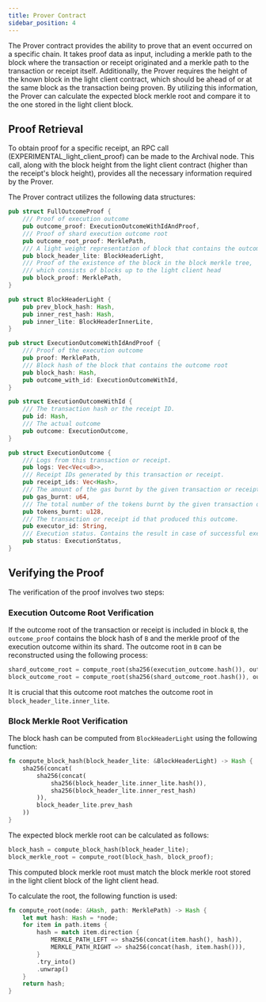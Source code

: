 ```yaml
---
title: Prover Contract
sidebar_position: 4
---
```


The Prover contract provides the ability to prove that an event occurred on a specific chain. It takes proof data as input, including a merkle path to the block where the transaction or receipt originated and a merkle path to the transaction or receipt itself. Additionally, the Prover requires the height of the known block in the light client contract, which should be ahead of or at the same block as the transaction being proven. By utilizing this information, the Prover can calculate the expected block merkle root and compare it to the one stored in the light client block.

## Proof Retrieval
To obtain proof for a specific receipt, an RPC call (EXPERIMENTAL_light_client_proof) can be made to the Archival node. This call, along with the block height from the light client contract (higher than the receipt's block height), provides all the necessary information required by the Prover.

The Prover contract utilizes the following data structures:



```rust
pub struct FullOutcomeProof {
    /// Proof of execution outcome
    pub outcome_proof: ExecutionOutcomeWithIdAndProof,
    /// Proof of shard execution outcome root
    pub outcome_root_proof: MerklePath,
    /// A light weight representation of block that contains the outcome root
    pub block_header_lite: BlockHeaderLight,
    /// Proof of the existence of the block in the block merkle tree,
    /// which consists of blocks up to the light client head
    pub block_proof: MerklePath,
}
```

```rust
pub struct BlockHeaderLight {
    pub prev_block_hash: Hash,
    pub inner_rest_hash: Hash,
    pub inner_lite: BlockHeaderInnerLite,
}
```


```rust 
pub struct ExecutionOutcomeWithIdAndProof {
    /// Proof of the execution outcome
    pub proof: MerklePath,
    /// Block hash of the block that contains the outcome root
    pub block_hash: Hash,
    pub outcome_with_id: ExecutionOutcomeWithId,
}
```

```rust
pub struct ExecutionOutcomeWithId {
    /// The transaction hash or the receipt ID.
    pub id: Hash,
    /// The actual outcome
    pub outcome: ExecutionOutcome,
}
```

```rust
pub struct ExecutionOutcome {
    /// Logs from this transaction or receipt.
    pub logs: Vec<Vec<u8>>,
    /// Receipt IDs generated by this transaction or receipt.
    pub receipt_ids: Vec<Hash>,
    /// The amount of the gas burnt by the given transaction or receipt. 
    pub gas_burnt: u64,     
    /// The total number of the tokens burnt by the given transaction or receipt.
    pub tokens_burnt: u128, 
    /// The transaction or receipt id that produced this outcome.
    pub executor_id: String, 
    /// Execution status. Contains the result in case of successful execution.
    pub status: ExecutionStatus, 
}
```

## Verifying the Proof

The verification of the proof involves two steps:

### Execution Outcome Root Verification
If the outcome root of the transaction or receipt is included in block `B`, the `outcome_proof` contains the block hash of `B` and the merkle proof of the execution outcome within its shard. The outcome root in `B` can be reconstructed using the following process:

```rust
shard_outcome_root = compute_root(sha256(execution_outcome.hash()), outcome_proof.proof);
block_outcome_root = compute_root(sha256(shard_outcome_root.hash()), outcome_root_proof);
```

It is crucial that this outcome root matches the outcome root in `block_header_lite.inner_lite`.

### Block Merkle Root Verification

The block hash can be computed from `BlockHeaderLight` using the following function:

```rust
fn compute_block_hash(block_header_lite: &BlockHeaderLight) -> Hash {
    sha256(concat(
        sha256(concat(
            sha256(block_header_lite.inner_lite.hash()),
            sha256(block_header_lite.inner_rest_hash)
        )),
        block_header_lite.prev_hash
    ))
}
```

The expected block merkle root can be calculated as follows:

```rust
block_hash = compute_block_hash(block_header_lite);
block_merkle_root = compute_root(block_hash, block_proof);
```
This computed block merkle root must match the block merkle root stored in the light client block of the light client head.

To calculate the root, the following function is used:


```rust
fn compute_root(node: &Hash, path: MerklePath) -> Hash {
    let mut hash: Hash = *node;
    for item in path.items {
        hash = match item.direction {
            MERKLE_PATH_LEFT => sha256(concat(item.hash(), hash)),
            MERKLE_PATH_RIGHT => sha256(concat(hash, item.hash())),
        }
        .try_into()
        .unwrap()
    }
    return hash;
}
```
